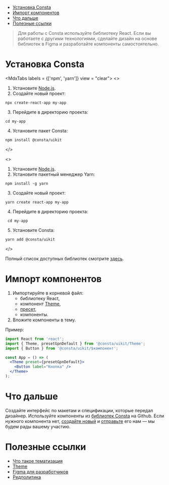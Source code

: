 
<MdxMenu>

- [Установка Consta](#установка-consta)
- [Импорт компонентов](#импорт-компонентов)
- [Что дальше](#что-дальше)
- [Полезные ссылки](#полезные-ссылки)

</MdxMenu>

> Для работы с Consta используйте библиотеку React. Если вы работаете с другими технологиями, сделайте дизайн на основе библиотек в Figma и разработайте компоненты самостоятельно.

# Установка Consta

<MdxTabs labels = {['npm', 'yarn']} view = "clear">
<>

1. Установите [Node.js](https://nodejs.org/en).
2. Создайте новый проект:

```cli
npx create-react-app my-app
```

3. Перейдите в директорию проекта:

```cli
cd my-app
```

4. Установите пакет Consta:

```cli
npm install @consta/uikit
```

</>

<>

1. Установите [Node.js](https://nodejs.org/en).
2. Установите пакетный менеджер Yarn:

```cli
npm install -g yarn
```

3. Создайте новый проект:

```cli
yarn create react-app my-app
```

4. Перейдите в директорию проекта:

```cli
 cd my-app
```

5. Установите Consta:

```cli
yarn add @consta/uikit
```

</>
</MdxTabs>

Полный список доступных библиотек смотрите [здесь](https://github.com/orgs/consta-design-system/repositories?type=all).

# Импорт компонентов

1. Импортируйте в корневой файл:
   - библиотеку React,
   - компонент [Theme](##LIBS.LIB.STAND.TAB/lib:uikit/stand:components-theme-stable/tab:dev),
   - [пресет](##LIBS.LIB.STAND.TAB/lib:uikit/stand:components-theme-stable/tab:dev/hash:пресеты),
   - компоненты.
2. Вложите компоненты в тему.

Пример:

```jsx
import React from 'react';
import { Theme, presetGpnDefault } from '@consta/uikit/Theme';
import { Button } from '@consta/uikit/$компонент';

const App = () => (
  <Theme preset={presetGpnDefault}>
    <Button label="Кнопка" />
  </Theme>
);
```

# Что дальше

Создайте интерфейс по макетам и спецификации, которые передал дизайнер. Используйте компоненты из [библиотек Consta](https://github.com/consta-design-system) на Github. Если нужного компонента нет, [создайте новый](##LIBS.LIB.STAND/lib:portal/stand:contributers-componentguide) и [отправьте](##LIBS.LIB.STAND/lib:portal/stand:contributers-addcomponent) его нам — мы будем рады вашему участию.

# Полезные ссылки

- [Что такое тематизация](##LIBS.LIB.STAND/lib:portal/stand:theme-themeabout)
- [Theme](##LIBS.LIB.STAND.TAB/lib:uikit/stand:components-theme-stable/tab:dev)
- [Figma для разработчиков](##LIBS.LIB.STAND/lib:portal/stand:guidelines-figmadev)
- [Редполитика](##LIBS.LIB.STAND/lib:portal/stand:guidelines-editorialpolicy)
